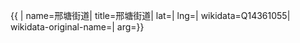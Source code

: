 {{ {{{1|PRC admin/showdata}}}|
name=邢塘街道|
title=邢塘街道|
lat=|
lng=|
wikidata=Q14361055|
wikidata-original-name=|
arg={{{arg|}}}}}